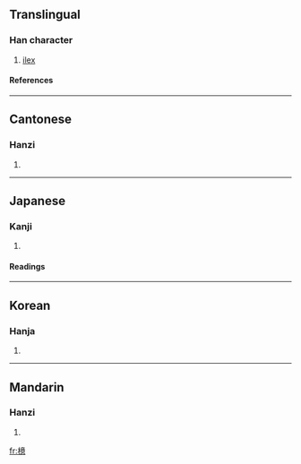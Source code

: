 ==Translingual==
===Han character===
{{Han char|rn=75|rad=木|as=13|sn=17|four=4093<sub>6</sub>|canj=木卜廿心 (DYTP)}}
# [[ilex]]
====References====
{{Han ref|kx=0556.240|dkj=15656|dj=0946.010|hdz=21305.030|uh=6A8D|ud=27277|bh=ECF3|bd=60659}}

----
==Cantonese==
===Hanzi===
{{yue-hanzi|jyut=|y=yik1}}
# {{defn|Cantonese}}

----
==Japanese==
===Kanji===
{{ja-kanji|grade=|rs=木13}}
# {{defn|Japanese}} 
====Readings====
{{ja-readings|on=[[よく]] (yoku), [[い]] (i), [[おく]] (oku)|kun=[[もち]] (mochi)}}

----
==Korean==
===Hanja===
{{ko-hanja|hangeul=억|eumhun=|rv=eok|mr=ŏk|y=ek}}
# {{defn|Korean}}

----
==Mandarin==
===Hanzi===
{{cmn-hanzi|pin=[[yì]] ([[yi4]])|wg=i<sup>4</sup>}}
# {{defn|Mandarin}}

[[fr:檍]]